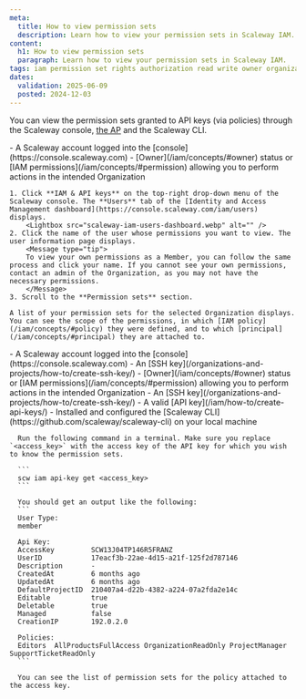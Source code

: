 ```yaml
---
meta:
  title: How to view permission sets
  description: Learn how to view your permission sets in Scaleway IAM.
content:
  h1: How to view permission sets
  paragraph: Learn how to view your permission sets in Scaleway IAM.
tags: iam permission set rights authorization read write owner organization
dates:
  validation: 2025-06-09
  posted: 2024-12-03
---
```


You can view the permission sets granted to API keys (via policies) through the Scaleway console, [the AP](https://www.scaleway.com/en/developers/api/iam/#path-permission-sets-list-permission-sets) and the Scaleway CLI.

<Tabs id="viewpermissionsets">
  <TabsTab label="Via the console">
    <Macro id="requirements" />
    - A Scaleway account logged into the [console](https://console.scaleway.com)
    - [Owner](/iam/concepts/#owner) status or [IAM permissions](/iam/concepts/#permission) allowing you to perform actions in the intended Organization

    1. Click **IAM & API keys** on the top-right drop-down menu of the Scaleway console. The **Users** tab of the [Identity and Access Management dashboard](https://console.scaleway.com/iam/users) displays.
        <Lightbox src="scaleway-iam-users-dashboard.webp" alt="" />
    2. Click the name of the user whose permissions you want to view. The user information page displays.
        <Message type="tip">
        To view your own permissions as a Member, you can follow the same process and click your name. If you cannot see your own permissions, contact an admin of the Organization, as you may not have the necessary permissions.
        </Message>
    3. Scroll to the **Permission sets** section.

    A list of your permission sets for the selected Organization displays. You can see the scope of the permissions, in which [IAM policy](/iam/concepts/#policy) they were defined, and to which [principal](/iam/concepts/#principal) they are attached to.
  </TabsTab>
  <TabsTab label="Via the SCW CLI">
    <Macro id="requirements" />
      - A Scaleway account logged into the [console](https://console.scaleway.com)
      - An [SSH key](/organizations-and-projects/how-to/create-ssh-key/)
      - [Owner](/iam/concepts/#owner) status or [IAM permissions](/iam/concepts/#permission) allowing you to perform actions in the intended Organization
      - An [SSH key](/organizations-and-projects/how-to/create-ssh-key/)
      - A valid [API key](/iam/how-to/create-api-keys/)
      - Installed and configured the [Scaleway CLI](https://github.com/scaleway/scaleway-cli) on your local machine

      Run the following command in a terminal. Make sure you replace `<access_key>` with the access key of the API key for which you wish to know the permission sets.

      ```
      scw iam api-key get <access_key>
      ```

      You should get an output like the following:
      ```
      User Type:
      member

      Api Key:
      AccessKey         SCW13J04TP146R5FRANZ
      UserID            17eacf3b-22ae-4d15-a21f-125f2d787146
      Description       -
      CreatedAt         6 months ago
      UpdatedAt         6 months ago
      DefaultProjectID  210407a4-d22b-4382-a224-07a2fda2e14c
      Editable          true
      Deletable         true
      Managed           false
      CreationIP        192.0.2.0

      Policies:
      Editors  AllProductsFullAccess OrganizationReadOnly ProjectManager SupportTicketReadOnly
      ```

      You can see the list of permission sets for the policy attached to the access key.
  </TabsTab>
</Tabs>





